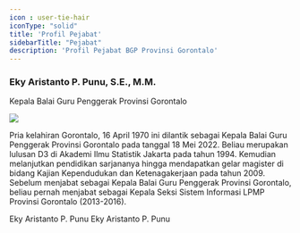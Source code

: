 ```yaml
---
icon : user-tie-hair
iconType: "solid"
title: 'Profil Pejabat'
sidebarTitle: "Pejabat"
description: 'Profil Pejabat BGP Provinsi Gorontalo'
---
```


### Eky Aristanto P. Punu, S.E., M.M.

Kepala Balai Guru Penggerak Provinsi Gorontalo

<Frame caption="Eky Aristanto P. Punu">
  <img src="/images/foto-eky-punu.png" />
</Frame>

Pria kelahiran Gorontalo, 16 April 1970 ini dilantik sebagai Kepala Balai Guru Penggerak Provinsi Gorontalo pada tanggal 18 Mei 2022. Beliau merupakan lulusan D3 di Akademi Ilmu Statistik Jakarta pada tahun 1994. Kemudian melanjutkan pendidikan sarjananya hingga mendapatkan gelar magister di bidang Kajian Kependudukan dan Ketenagakerjaan pada tahun 2009. Sebelum menjabat sebagai Kepala Balai Guru Penggerak Provinsi Gorontalo, beliau pernah menjabat sebagai Kepala Seksi Sistem Informasi LPMP Provinsi Gorontalo (2013-2016).

<Card horizontal title="LHKPN 2023" icon="file-invoice" href="/berkas-404">
  Eky Aristanto P. Punu
</Card>

<Card horizontal title="LHKPN 2022" icon="file-invoice" href="/berkas-404">
  Eky Aristanto P. Punu
</Card>

